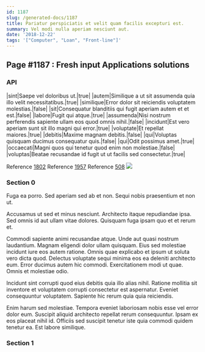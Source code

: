 ```yaml
---
id: 1187
slug: /generated-docs/1187
title: Pariatur perspiciatis et velit quam facilis excepturi est.
summary: Vel modi nulla aperiam nesciunt aut.
date: '2018-12-22'
tags: '["Computer", "Loan", "Front-line"]'
---
```


## Page #1187 : Fresh input Applications solutions
### API

|sint|Saepe vel doloribus ut.|true|
|autem|Similique a ut sit assumenda quia illo velit necessitatibus.|true|
|similique|Error dolor sit reiciendis voluptatem molestias.|false|
|sit|Consequatur blanditiis qui fugit aperiam autem et et est.|false|
|labore|Fugit qui atque.|true|
|assumenda|Nisi nostrum perferendis sapiente ullam eos quod omnis nihil.|false|
|incidunt|Est vero aperiam sunt sit illo magni qui error.|true|
|voluptate|Et repellat maiores.|true|
|debitis|Maxime magnam debitis.|false|
|qui|Voluptas quisquam ducimus consequatur quis.|false|
|qui|Odit possimus amet.|true|
|occaecati|Magni quos qui tenetur quod enim non molestiae.|false|
|voluptas|Beatae recusandae id fugit ut ut facilis sed consectetur.|true|

Reference [1802](/generated-docs/1802)
Reference [1957](/generated-docs/1957)
Reference [508](/generated-docs/508)
![](/assets/cats-0.jpg)

### Section 0
Fuga ea porro. Sed aperiam sed ab et non. Sequi nobis praesentium et non ut.
 Accusamus ut sed et minus nesciunt. Architecto itaque repudiandae ipsa. Sed omnis id aut ullam vitae dolores. Quisquam fuga ipsam quo et et rerum et.
 Commodi sapiente animi recusandae atque. Unde aut quasi nostrum laudantium. Magnam eligendi dolor ullam quisquam. Eius sed molestiae incidunt iure eos autem ratione. Omnis quae explicabo et ipsum ut soluta vero dicta quod.
Delectus voluptate sequi minima eos ea deleniti architecto eum. Error ducimus autem hic commodi. Exercitationem modi ut quae. Omnis et molestiae odio.
 Incidunt sint corrupti quod eius debitis quia illo alias nihil. Ratione mollitia sit inventore et voluptatem corrupti consectetur est aspernatur. Eveniet consequuntur voluptatem. Sapiente hic rerum quia quia reiciendis.
 Enim harum sed molestiae. Tempora eveniet laboriosam nobis esse vel error dolor eum. Suscipit aliquid architecto repellat rerum consequuntur. Ipsam ex eos placeat nihil id. Officiis sed suscipit tenetur iste quia commodi quidem tenetur ea. Est labore similique.
### Section 1

